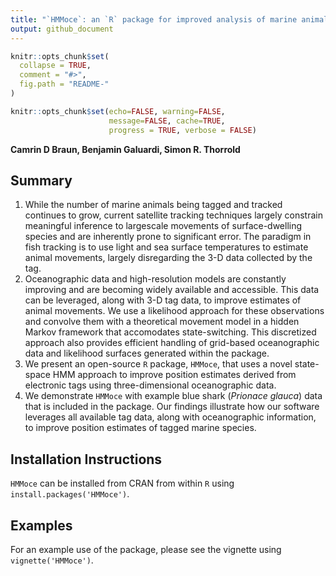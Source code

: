 ```yaml
---
title: "`HMMoce`: an `R` package for improved analysis of marine animal movement data using hidden Markov models" 
output: github_document
---
```


<!-- README.md is generated from README.Rmd. Please edit that file -->

```r
knitr::opts_chunk$set(
  collapse = TRUE,
  comment = "#>",
  fig.path = "README-"
)
```

```r
knitr::opts_chunk$set(echo=FALSE, warning=FALSE, 
                      message=FALSE, cache=TRUE,
                      progress = TRUE, verbose = FALSE)

```

**Camrin D Braun, Benjamin Galuardi, Simon R. Thorrold**

## Summary
 1. While the number of marine animals being tagged and tracked continues to grow, current satellite tracking techniques largely constrain meaningful inference to largescale movements of surface-dwelling species and are inherently prone to significant error. The paradigm in fish tracking is to use light and sea surface temperatures to estimate animal movements, largely disregarding the 3-D data collected by the tag.
 2. Oceanographic data and high-resolution models are constantly improving and are becoming widely available and accessible. This data can be leveraged, along with 3-D tag data, to improve estimates of animal movements. We use a likelihood approach for these observations and convolve them with a theoretical movement model in a hidden Markov framework that accomodates state-switching. This discretized approach also provides efficient handling of grid-based oceanographic data and likelihood surfaces generated within the package.
 3. We present an open-source `R` package, `HMMoce`, that uses a novel state-space HMM approach to improve position estimates derived from electronic tags using three-dimensional oceanographic data.
 4. We demonstrate `HMMoce` with example blue shark (*Prionace glauca*) data that is included in the package. Our findings illustrate how our software leverages all available tag data, along with oceanographic information, to improve position estimates of tagged marine species.
 
## Installation Instructions
`HMMoce` can be installed from CRAN from within `R` using `install.packages('HMMoce')`.

## Examples
For an example use of the package, please see the vignette using `vignette('HMMoce')`.
